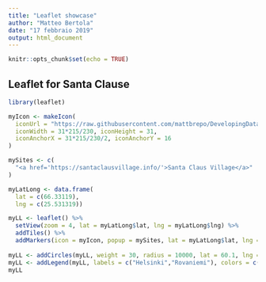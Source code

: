 ```yaml
---
title: "Leaflet showcase"
author: "Matteo Bertola"
date: "17 febbraio 2019"
output: html_document
---
```


```r
knitr::opts_chunk$set(echo = TRUE)
```

## Leaflet for Santa Clause

```r
library(leaflet)

myIcon <- makeIcon(
  iconUrl = "https://raw.githubusercontent.com/mattbrepo/DevelopingDataProductLeaflet/master/image.png",
  iconWidth = 31*215/230, iconHeight = 31,
  iconAnchorX = 31*215/230/2, iconAnchorY = 16
)

mySites <- c(
  "<a href='https://santaclausvillage.info/'>Santa Claus Village</a>"
)

myLatLong <- data.frame(
  lat = c(66.33119),
  lng = c(25.531319))

myLL <- leaflet() %>%
  setView(zoom = 4, lat = myLatLong$lat, lng = myLatLong$lng) %>%
  addTiles() %>%
  addMarkers(icon = myIcon, popup = mySites, lat = myLatLong$lat, lng = myLatLong$lng)
  
myLL <- addCircles(myLL, weight = 30, radius = 10000, lat = 60.1, lng = 24.9, color = "red")
myLL <- addLegend(myLL, labels = c("Helsinki","Rovaniemi"), colors = c("red", "green"))
myLL
```
